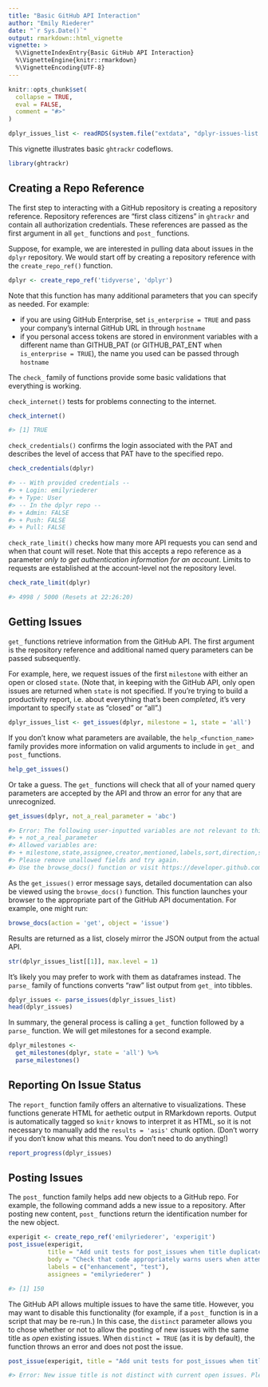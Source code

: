 ```yaml
---
title: "Basic GitHub API Interaction"
author: "Emily Riederer"
date: "`r Sys.Date()`"
output: rmarkdown::html_vignette
vignette: >
  %\VignetteIndexEntry{Basic GitHub API Interaction}
  %\VignetteEngine{knitr::rmarkdown}
  %\VignetteEncoding{UTF-8}
---
```


```r
knitr::opts_chunk$set(
  collapse = TRUE,
  eval = FALSE,
  comment = "#>"
)

dplyr_issues_list <- readRDS(system.file("extdata", "dplyr-issues-list.rds", package = "ghtrackr", mustWork = TRUE))

```

This vignette illustrates basic `ghtrackr` codeflows.

```r
library(ghtrackr)
```


## Creating a Repo Reference

The first step to interacting with a GitHub repository is creating a repository reference. Repository references are "first class citizens" in `ghtrackr` and contain all authorization credentials. These references are passed as the first argument in all `get_` functions and `post_` functions.

Suppose, for example, we are interested in pulling data about issues in the `dplyr` repository. We would start off by creating a repository reference with the `create_repo_ref()` function.

```r
dplyr <- create_repo_ref('tidyverse', 'dplyr')
```

Note that this function has many additional parameters that you can specify as needed. For example:

- if you are using GitHub Enterprise, set `is_enterprise = TRUE` and pass your company's internal GitHub URL in through `hostname`
- if you personal access tokens are stored in environment variables with a different name than GITHUB_PAT (or GITHUB_PAT_ENT when `is_enterprise = TRUE`), the name you used can be passed through `hostname`

The `check_` family of functions provide some basic validations that everything is working.

`check_internet()` tests for problems connecting to the internet.

```r
check_internet()
```
```r
#> [1] TRUE
```


`check_credentials()` confirms the login associated with the PAT and describes the level of access that PAT have to the specified repo.

```r
check_credentials(dplyr)
```
```r
#> -- With provided credentials -- 
#> + Login: emilyriederer
#> + Type: User
#> -- In the dplyr repo -- 
#> + Admin: FALSE
#> + Push: FALSE
#> + Pull: FALSE
```


`check_rate_limit()` checks how many more API requests you can send and when that count will reset. Note that this accepts a repo reference as a parameter *only to get authentication information for an account*. Limits to requests are established at the account-level not the repository level.

```r
check_rate_limit(dplyr)
```
```r
#> 4998 / 5000 (Resets at 22:26:20)
```


## Getting Issues

`get_` functions retrieve information from the GitHub API. The first argument is the repository reference and additional named query parameters can be passed subsequently. 

For example, here, we request issues of the first `milestone` with either an open or closed `state`. (Note that, in keeping with the GitHub API, only open issues are returned when `state` is not specified. If you're trying to build a productivity report, i.e. about everything that's been *completed*, it's very important to specify `state` as "closed" or "all".)

```r
dplyr_issues_list <- get_issues(dplyr, milestone = 1, state = 'all')
```

If you don't know what parameters are available, the `help_<function_name>` family provides more information on valid arguments to include in `get_` and `post_` functions.

```r
help_get_issues()
```

Or take a guess. The `get_` functions will check that all of your named query parameters are accepted by the API and throw an error for any that are unrecognized.

```r
get_issues(dplyr, not_a_real_parameter = 'abc')
```
```r
#> Error: The following user-inputted variables are not relevant to this API request: 
#> + not_a_real_parameter 
#> Allowed variables are: 
#> + milestone,state,assignee,creator,mentioned,labels,sort,direction,since 
#> Please remove unallowed fields and try again. 
#> Use the browse_docs() function or visit https://developer.github.com/v3/ for full API documentation.
```

As the `get_issues()` error message says, detailed documentation can also be viewed using the `browse_docs()` function. This function launches your browser to the appropriate part of the GitHub API documentation. For example, one might run:

```r
browse_docs(action = 'get', object = 'issue')
```

Results are returned as a list, closely mirror the JSON output from the actual API.

```r
str(dplyr_issues_list[[1]], max.level = 1)
```

It's likely you may prefer to work with them as dataframes instead. The `parse_` family of functions converts "raw" list output from `get_` into tibbles.

```r
dplyr_issues <- parse_issues(dplyr_issues_list)
head(dplyr_issues)
```

In summary, the general process is calling a `get_` function followed by a `parse_` function. We will get milestones for a second example.

```r
dplyr_milestones <-
  get_milestones(dplyr, state = 'all') %>%
  parse_milestones()
```


## Reporting On Issue Status

The `report_` function family offers an alternative to visualizations. These functions generate HTML for aethetic output in RMarkdown reports. Output is automatically tagged so `knitr` knows to interpret it as HTML, so it is not necessary to manually add the `results = 'asis'` chunk option. (Don't worry if you don't know what this means. You don't need to do anything!) 

```r
report_progress(dplyr_issues)
```

## Posting Issues

The `post_` function family helps add new objects to a GitHub repo. For example, the following command adds a new issue to a repository. After posting new content, `post_` functions return the identification number for the new object.

```r
experigit <- create_repo_ref('emilyriederer', 'experigit')
post_issue(experigit,
           title = "Add unit tests for post_issues when title duplicated",
           body = "Check that code appropriately warns users when attempting to post a duplicate issue",
           labels = c("enhancement", "test"),
           assignees = "emilyriederer" )
```
```r
#> [1] 150
```

The GitHub API allows multiple issues to have the same title. However, you may want to disable this functionality (for example, if a `post_` function is in a script that may be re-run.) In this case, the `distinct` parameter allows you to chose whether or not to allow the posting of new issues with the same title as *open* existing issues. When `distinct = TRUE` (as it is by default), the function throws an error and does not post the issue.

```r
post_issue(experigit, title = "Add unit tests for post_issues when title duplicated")
```
```r
#> Error: New issue title is not distinct with current open issues. Please change title or set distinct = FALSE.
```

